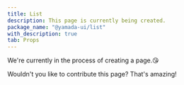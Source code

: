 ```yaml
---
title: List
description: This page is currently being created.
package_name: "@yamada-ui/list"
with_description: true
tab: Props
---
```


We're currently in the process of creating a page.😘

Wouldn't you like to contribute this page? That's amazing!
